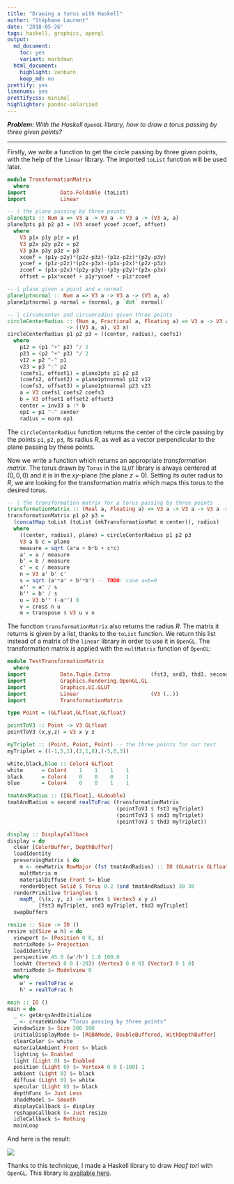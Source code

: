 ```yaml
---
title: "Drawing a torus with Haskell"
author: "Stéphane Laurent"
date: '2018-05-26'
tags: haskell, graphics, opengl
output:
  md_document:
    toc: yes
    variant: markdown
  html_document:
    highlight: zenburn
    keep_md: no
prettify: yes
linenums: yes
prettifycss: minimal
highlighter: pandoc-solarized
---
```


***Problem:*** *With the Haskell `OpenGL` library, how to draw a torus passing by three given points?*

___

Firstly, we write a function to get the circle passing by three given points, 
with the help of the `linear` library. The imported `toList` function will be 
used later.

```haskell
module TransformationMatrix
  where
import           Data.Foldable (toList)
import           Linear

-- | the plane passing by three points
plane3pts :: Num a => V3 a -> V3 a -> V3 a -> (V3 a, a)
plane3pts p1 p2 p3 = (V3 xcoef ycoef zcoef, offset)
  where
    V3 p1x p1y p1z = p1
    V3 p2x p2y p2z = p2
    V3 p3x p3y p3z = p3
    xcoef = (p1y-p2y)*(p2z-p3z)-(p1z-p2z)*(p2y-p3y)
    ycoef = (p1z-p2z)*(p2x-p3x)-(p1x-p2x)*(p2z-p3z)
    zcoef = (p1x-p2x)*(p2y-p3y)-(p1y-p2y)*(p2x-p3x)
    offset = p1x*xcoef + p1y*ycoef + p1z*zcoef

-- | plane given a point and a normal
plane1ptnormal :: Num a => V3 a -> V3 a -> (V3 a, a)
plane1ptnormal p normal = (normal, p `dot` normal)

-- | circumcenter and circumradius given three points
circleCenterRadius :: (Num a, Fractional a, Floating a) => V3 a -> V3 a -> V3 a
                   -> ((V3 a, a), V3 a)
circleCenterRadius p1 p2 p3 = ((center, radius), coefs1)
  where
    p12 = (p1 ^+^ p2) ^/ 2
    p23 = (p2 ^+^ p3) ^/ 2
    v12 = p2 ^-^ p1
    v23 = p3 ^-^ p2
    (coefs1, offset1) = plane3pts p1 p2 p3
    (coefs2, offset2) = plane1ptnormal p12 v12
    (coefs3, offset3) = plane1ptnormal p23 v23
    a = V3 coefs1 coefs2 coefs3
    b = V3 offset1 offset2 offset3
    center = inv33 a !* b
    op1 = p1 ^-^ center
    radius = norm op1
```

The `circleCenterRadius` function returns the center of the circle passing by 
the points `p1`, `p2`, `p3`, its radius $R$, as well as a vector perpendicular to 
the plane passing by these points.

Now we write a function which returns an appropriate *transformation matrix*. 
The torus drawn by `Torus` in the `GLUT` library is always centered at $(0,0,0)$ 
and it is in the $xy$-plane (the plane $z=0$). Setting its outer radius to $R$, 
we are looking for the transformation matrix which maps this torus to the 
desired torus. 

```haskell
-- | the transformation matrix for a torus passing by three points 
transformationMatrix :: (Real a, Floating a) => V3 a -> V3 a -> V3 a -> ([a], a)
transformationMatrix p1 p2 p3 =
  (concatMap toList (toList (mkTransformationMat m center)), radius)
  where
    ((center, radius), plane) = circleCenterRadius p1 p2 p3
    V3 a b c = plane
    measure = sqrt (a*a + b*b + c*c)
    a' = a / measure
    b' = b / measure
    c' = c / measure
    n = V3 a' b' c'
    s = sqrt (a'*a' + b'*b') -- TODO: case a=b=0
    a'' = a' / s
    b'' = b' / s
    u = V3 b'' (-a'') 0
    v = cross n u
    m = transpose $ V3 u v n
```

The function `transformationMatrix` also returns the radius $R$. 
The matrix it returns is given by a list, thanks to the `toList` function. 
We return this list instead of a matrix of the `linear` library in order to use 
it in `OpenGL`. The transformation matrix is applied with the `multMatrix` 
function of `OpenGL`:

```haskell
module TestTransformationMatrix
  where
import           Data.Tuple.Extra             (fst3, snd3, thd3, second)
import           Graphics.Rendering.OpenGL.GL
import           Graphics.UI.GLUT
import           Linear                       (V3 (..))
import           TransformationMatrix

type Point = (GLfloat,GLfloat,GLfloat)

pointToV3 :: Point -> V3 GLfloat
pointToV3 (x,y,z) = V3 x y z

myTriplet :: (Point, Point, Point) -- the three points for our test
myTriplet = ((-1,5,1),(2,1,8),(-5,0,3))

white,black,blue :: Color4 GLfloat
white      = Color4    1    1    1    1
black      = Color4    0    0    0    1
blue       = Color4    0    0    1    1

tmatAndRadius :: ([GLfloat], GLdouble)
tmatAndRadius = second realToFrac (transformationMatrix
                                   (pointToV3 $ fst3 myTriplet)
                                   (pointToV3 $ snd3 myTriplet)
                                   (pointToV3 $ thd3 myTriplet))

display :: DisplayCallback
display = do
  clear [ColorBuffer, DepthBuffer]
  loadIdentity
  preservingMatrix $ do
    m <- newMatrix RowMajor (fst tmatAndRadius) :: IO (GLmatrix GLfloat)
    multMatrix m
    materialDiffuse Front $= blue
    renderObject Solid $ Torus 0.2 (snd tmatAndRadius) 30 30
  renderPrimitive Triangles $
    mapM_ (\(x, y, z) -> vertex $ Vertex3 x y z)
          [fst3 myTriplet, snd3 myTriplet, thd3 myTriplet]
  swapBuffers

resize :: Size -> IO ()
resize s@(Size w h) = do
  viewport $= (Position 0 0, s)
  matrixMode $= Projection
  loadIdentity
  perspective 45.0 (w'/h') 1.0 100.0
  lookAt (Vertex3 0 0 (-20)) (Vertex3 0 0 0) (Vector3 0 1 0)
  matrixMode $= Modelview 0
  where
    w' = realToFrac w
    h' = realToFrac h

main :: IO ()
main = do
  _ <- getArgsAndInitialize
  _ <- createWindow "Torus passing by three points"
  windowSize $= Size 500 500
  initialDisplayMode $= [RGBAMode, DoubleBuffered, WithDepthBuffer]
  clearColor $= white
  materialAmbient Front $= black
  lighting $= Enabled
  light (Light 0) $= Enabled
  position (Light 0) $= Vertex4 0 0 (-100) 1
  ambient (Light 0) $= black
  diffuse (Light 0) $= white
  specular (Light 0) $= black
  depthFunc $= Just Less
  shadeModel $= Smooth
  displayCallback $= display
  reshapeCallback $= Just resize
  idleCallback $= Nothing
  mainLoop
```

And here is the result:

![](figures/torusPassingByThreePoints.png)

Thanks to this technique, I made a Haskell library to draw *Hopf tori* with 
`OpenGL`. This library is [available here](https://github.com/stla/villarceau). 